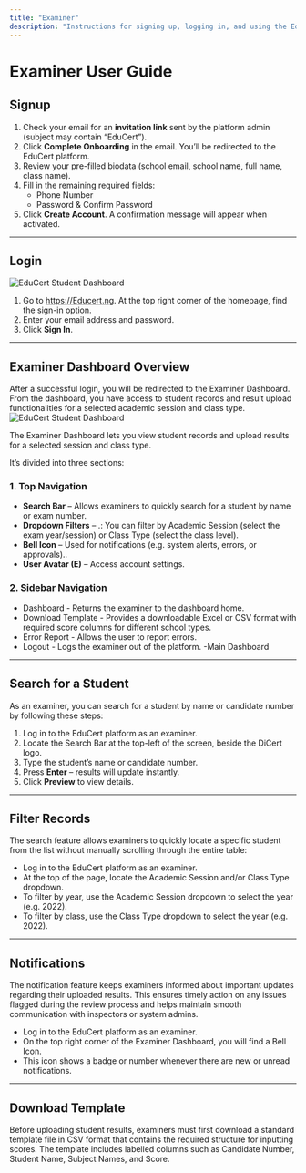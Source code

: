 ```yaml
---
title: "Examiner"
description: "Instructions for signing up, logging in, and using the EduCert Examiner Dashboard"
---
```



# Examiner User Guide

## Signup

1. Check your email for an **invitation link** sent by the platform admin (subject may contain “EduCert”).
2. Click **Complete Onboarding** in the email. You’ll be redirected to the EduCert platform.
3. Review your pre-filled biodata (school email, school name, full name, class name).
4. Fill in the remaining required fields:
   - Phone Number
   - Password & Confirm Password
5. Click **Create Account**. A confirmation message will appear when activated.

---

## Login
<Image
  src="/images/login page.png"
  alt="EduCert Student Dashboard"
  width={900}
  height={500}
/>

1.	Go to https://Educert.ng. At the top right corner of the homepage, find the sign-in option.
2.	Enter your email address and password. 
3.	Click **Sign In**.

---

## Examiner Dashboard Overview
After a successful login, you will be redirected to the Examiner Dashboard. From the dashboard, you have access to student records and result upload functionalities for a selected academic session and class type.
<Image
  src="/images/examinerdashboard.png"
  alt="EduCert Student Dashboard"
  width={900}
  height={500}
/>

The Examiner Dashboard lets you view student records and upload results for a selected session and class type.

It’s divided into three sections:

### 1. Top Navigation
- **Search Bar** – Allows examiners to quickly search for a student by name or exam number.
- **Dropdown Filters** – .: You can filter by Academic Session (select the exam year/session) or Class Type (select the class level). 
- **Bell Icon** – Used for notifications (e.g. system alerts, errors, or approvals)..
- **User Avatar (E)** – Access account settings.

### 2. Sidebar Navigation
- Dashboard - Returns the examiner to the dashboard home.
- Download Template - Provides a downloadable Excel or CSV format with required score columns for different school types.
- Error Report - Allows the user to report errors. 
- Logout - Logs the examiner out of the platform.
-Main Dashboard

---

## Search for a Student
As an examiner, you can search for a student by name or candidate number by following these steps:

1. Log in to the EduCert platform as an examiner.
2. Locate the Search Bar at the top-left of the screen, beside the DiCert logo.
3. Type the student’s name or candidate number.
4. Press **Enter** – results will update instantly.
5. Click **Preview** to view details.

---

## Filter Records
The search feature allows examiners to quickly locate a specific student from the list without manually scrolling through the entire table:

-	Log in to the EduCert platform as an examiner.
-	At the top of the page, locate the Academic Session and/or Class Type dropdown.
-	To filter by year, use the Academic Session dropdown to select the year (e.g. 2022).
-	To filter by class, use the Class Type dropdown to select the year (e.g. 2022).

---

## Notifications
The notification feature keeps examiners informed about important updates regarding their uploaded results. This ensures timely action on any issues flagged during the review process and helps maintain smooth communication with inspectors or system admins.

-	Log in to the EduCert platform as an examiner.
-	On the top right corner of the Examiner Dashboard, you will find a Bell Icon.
-	This icon shows a badge or number whenever there are new or unread notifications.

---

## Download Template
Before uploading student results, examiners must first download a standard template file in CSV format that contains the required structure for inputting scores. The template includes labelled columns such as Candidate Number, Student Name, Subject Names, and Score.
